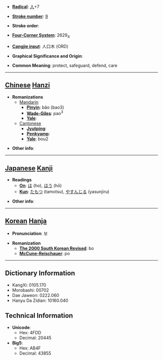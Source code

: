 * '''[[Wiktionary:Chinese radical index| Radical]]''': [[Wiktionary:Chinese radical index 人|人]]+7

* '''[[Wiktionary:Chinese total strokes index|Stroke number]]''': [[Wiktionary:Chinese total strokes index 9|9]]

* '''Stroke order''': 

* '''[[Wiktionary:Chinese four corner index|Four-Corner System]]''': 2629<sub>4</sub>

* '''[[Wiktionary:Chinese Cangjie index|Cangjie input]]''': 人口木 (ORD)

* '''Graphical Significance and Origin''': 

* '''Common Meaning''': protect, safeguard, defend, care

----

== [[Chinese]] [[Hanzi]] ==

* '''Romanizations'''
** [[Mandarin]]
*** '''[[Pinyin]]''': bǎo (bao3)
*** '''[[Wade-Giles]]''': pao<sup>3</sup>
*** '''[[Yale]]''': 
**[[Cantonese]]
***'''[[Jyutping]]''':
***'''[[Penkyamp]]''': 
***'''[[Yale]]''': bou2

* '''Other info''': 

----

== [[Japanese]] [[Kanji]] ==

* '''Readings'''
** '''[[On]]''': [[ほ]] (ho), [[ほう]] (hō)
** '''[[Kun]]''': [[たもつ]] (tamotsu), [[やすんじる]] (yasunjiru)

* '''Other info''':  

----

== [[Korean]] [[Hanja]] ==

* '''Pronunciation''': 보

* '''Romanization'''
** '''[[The 2000 South Korean Revised Romanization|The 2000 South Korean Revised]]''': bo
** '''[[McCune-Reischauer]]''': po

----

== Dictionary Information ==

* KangXi: 0105.170
* Morobashi: 00702
* Dae Jaweon: 0222.060
* Hanyu Da Zidian: 10160.040

== Technical Information ==

* '''Unicode''':
** Hex: 4FDD
** Decimal: 20445
* '''Big5''':
** Hex: AB4F
** Decimal: 43855